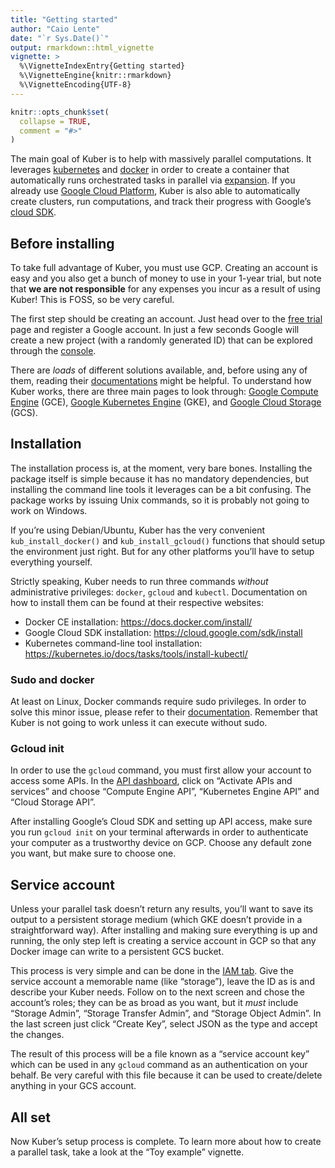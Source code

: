 ```yaml
---
title: "Getting started"
author: "Caio Lente"
date: "`r Sys.Date()`"
output: rmarkdown::html_vignette
vignette: >
  %\VignetteIndexEntry{Getting started}
  %\VignetteEngine{knitr::rmarkdown}
  %\VignetteEncoding{UTF-8}
---
```


```r
knitr::opts_chunk$set(
  collapse = TRUE,
  comment = "#>"
)
```

The main goal of Kuber is to help with massively parallel computations.
It leverages [kubernetes](https://kubernetes.io/) and
[docker](https://www.docker.com/) in order to create a container that
automatically runs orchestrated tasks in parallel via 
[expansion](https://kubernetes.io/docs/tasks/job/parallel-processing-expansion/).
If you already use [Google Cloud Platform](https://cloud.google.com/), Kuber
is also able to automatically create clusters, run computations, and track
their progress with Google's [cloud SDK](https://cloud.google.com/sdk/).

## Before installing

To take full advantage of Kuber, you must use GCP. Creating an account is
easy and you also get a bunch of money to use in your 1-year trial, but note
that **we are not responsible** for any expenses you incur as a result of 
using Kuber! This is FOSS, so be very careful.

The first step should be creating an account. Just head over to the
[free trial](https://console.cloud.google.com/freetrial) page and register a
Google account. In just a few seconds Google will create a new project (with a
randomly generated ID) that can be explored through the
[console](https://console.cloud.google.com/home/dashboard).

There are *loads* of different solutions available, and, before using any of
them, reading their [documentations](https://cloud.google.com/docs/) might be
helpful. To understand how Kuber works, there are three main pages to
look through: [Google Compute Engine](https://cloud.google.com/compute/docs/)
(GCE), [Google Kubernetes Engine](https://cloud.google.com/kubernetes-engine/docs/)
(GKE), and [Google Cloud Storage](https://cloud.google.com/storage/docs/) (GCS).

## Installation

The installation process is, at the moment, very bare bones. Installing the
package itself is simple because it has no mandatory dependencies, but
installing the command line tools it leverages can be a bit confusing.
The package works by issuing Unix commands, so it is probably not going
to work on Windows.

If you're using Debian/Ubuntu, Kuber has the very convenient
`kub_install_docker()` and `kub_install_gcloud()` functions that should
setup the environment just right. But for any other platforms you'll
have to setup everything yourself.

Strictly speaking, Kuber needs to run three commands *without* administrative
privileges: `docker`, `gcloud` and `kubectl`. Documentation on how to install
them can be found at their respective websites:

- Docker CE installation: [https://docs.docker.com/install/](https://docs.docker.com/install/)
- Google Cloud SDK installation: [https://cloud.google.com/sdk/install](https://cloud.google.com/sdk/install)
- Kubernetes command-line tool installation: [https://kubernetes.io/docs/tasks/tools/install-kubectl/](https://kubernetes.io/docs/tasks/tools/install-kubectl/)

### Sudo and docker

At least on Linux, Docker commands require sudo privileges. In order to solve
this minor issue, please refer to their
[documentation](https://docs.docker.com/install/linux/linux-postinstall/).
Remember that Kuber is not going to work unless it can execute without sudo.

### Gcloud init

In order to use the `gcloud` command, you must first allow your account to access
some APIs. In the [API dashboard](https://console.developers.google.com/apis/dashboard),
click on "Activate APIs and services" and choose "Compute Engine API", "Kubernetes
Engine API" and "Cloud Storage API".

After installing Google's Cloud SDK and setting up API access, make sure you
run `gcloud init` on your terminal afterwards in order to authenticate your
computer as a trustworthy device on GCP. Choose any default zone you want, but
make sure to choose one.

## Service account

Unless your parallel task doesn't return any results, you'll want
to save its output to a persistent storage medium (which GKE doesn't provide in
a straightforward way). After installing and making sure everything is up and
running, the only step left is creating a service account in GCP so that any
Docker image can write to a persistent GCS bucket.

This process is very simple and can be done in the
[IAM tab](https://console.cloud.google.com/iam-admin/serviceaccounts/create).
Give the service account a memorable name (like "storage"), leave the ID
as is and describe your Kuber needs. Follow on to the next screen and chose
the account's roles; they can be as broad as you want, but it *must* include
"Storage Admin", "Storage Transfer Admin", and "Storage Object Admin". In the
last screen just click "Create Key", select JSON as the type and accept the
changes.

The result of this process will be a file known as a "service account key" which
can be used in any `gcloud` command as an authentication on your behalf. Be
very careful with this file because it can be used to create/delete anything
in your GCS account.

## All set

Now Kuber's setup process is complete. To learn more about how to create a
parallel task, take a look at the "Toy example" vignette.
